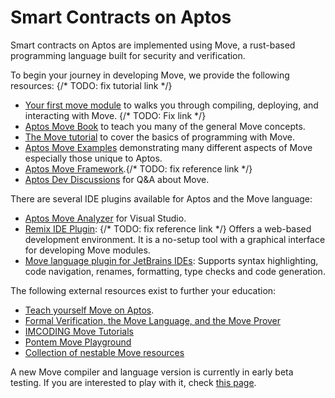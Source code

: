 # Smart Contracts on Aptos

Smart contracts on Aptos are implemented using Move, a rust-based programming language built for security and verification. 

To begin your journey in developing Move, we provide the following resources:
{/* TODO: fix tutorial link */}

- [Your first move module](../tutorials/first-move-module.md) to walks you through compiling, deploying, and interacting with Move. {/* TODO: Fix link */}
- [Aptos Move Book](./move/book.mdx) to teach you many of the general Move concepts.
- [The Move tutorial](https://github.com/aptos-labs/aptos-core/tree/main/aptos-move/move-examples/move-tutorial) to cover the basics of programming with Move.
- [Aptos Move Examples](https://github.com/aptos-labs/aptos-core/tree/main/aptos-move/move-examples) demonstrating many different aspects of Move especially those unique to Aptos.
- [Aptos Move Framework](../reference/move.md).{/* TODO: fix reference link */}
- [Aptos Dev Discussions](https://github.com/aptos-labs/aptos-developer-discussions/discussions) for Q&A about Move.

There are several IDE plugins available for Aptos and the Move language:

- [Aptos Move Analyzer](https://marketplace.visualstudio.com/items?itemName=MoveBit.aptos-move-analyzer) for Visual Studio.
- [Remix IDE Plugin](../community/contributions/remix-ide-plugin.md): {/* TODO: fix reference link */} Offers a web-based development environment. It is a no-setup tool with a graphical interface for developing Move modules.
- [Move language plugin for JetBrains IDEs](https://plugins.jetbrains.com/plugin/14721-move-language): Supports syntax highlighting, code navigation, renames, formatting, type checks and code generation.

The following external resources exist to further your education:

- [Teach yourself Move on Aptos](https://github.com/econia-labs/teach-yourself-move).
- [Formal Verification, the Move Language, and the Move Prover](https://www.certik.com/resources/blog/2wSOZ3mC55AB6CYol6Q2rP-formal-verification-the-move-language-and-the-move-prover)
- [IMCODING Move Tutorials](https://www.imcoding.online/tutorials?tag=Aptos)
- [Pontem Move Playground](https://playground.pontem.network/)
- [Collection of nestable Move resources](https://github.com/taoheorg/taohe)

A new Move compiler and language version is currently in early beta testing. If you are interested to play with it, check [this page](smart-contracts/compiler_v2.mdx).
